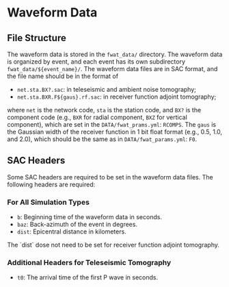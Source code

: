 # Waveform Data


## File Structure
The waveform data is stored in the `fwat_data/` directory. The waveform data is organized by event, and each event has its own subdirectory `fwat_data/${event_name}/`. The waveform data files are in SAC format, and the file name should be in the format of

- `net.sta.BX?.sac`: in teleseismic and ambient noise tomography;
- `net.sta.BXR.F${gaus}.rf.sac`: in receiver function adjoint tomography;

where `net` is the network code, `sta` is the station code, and `BX?` is the component code (e.g., `BXR` for radial component, `BXZ` for vertical component), which are set in the `DATA/fwat_prams.yml`: `RCOMPS`. The `gaus` is the Gaussian width of the receiver function in 1 bit float format (e.g., 0.5, 1.0, and 2.0), which should be the same as in `DATA/fwat_params.yml`: `F0`.


## SAC Headers

Some SAC headers are required to be set in the waveform data files. The following headers are required:

### For All Simulation Types
- `b`: Beginning time of the waveform data in seconds.
- `baz`: Back-azimuth of the event in degrees.
- `dist`: Epicentral distance in kilometers.

<Callout>
The `dist` dose not need to be set for receiver function adjoint tomography.
</Callout>

### Additional Headers for Teleseismic Tomography
- `t0`: The arrival time of the first P wave in seconds.

